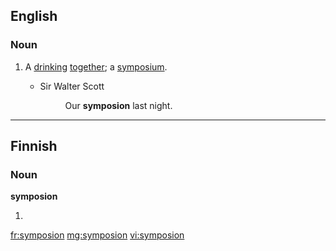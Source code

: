 ==English==

===Noun===
{{en-noun|?}}

# {{context|obsolete|lang=en}} A [[drink]]ing [[together]]; a [[symposium]].
#* Sir Walter Scott
#*: Our '''symposion''' last night.

{{Webster 1913}}

----

==Finnish==

===Noun===
'''symposion'''

# {{fi-form of|type=noun|case=genitive|pl=singular|symposio}}

[[fr:symposion]]
[[mg:symposion]]
[[vi:symposion]]